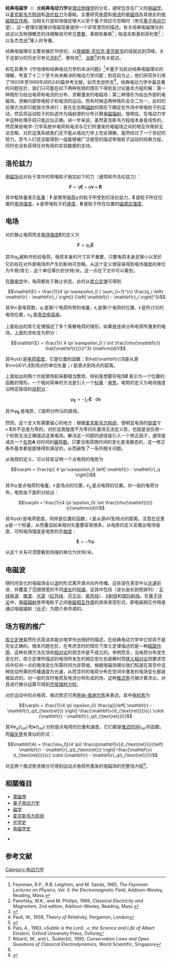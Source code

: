 {{NoteTA|G1=物理学}}

'''经典电磁学'''（{{lang-en|Classical electromagnetism}}）或'''经典电动力学'''是[[理论物理学|理论物理学]]的分支，通常包含在广义的[[电磁学|电磁学]]，以[[麦克斯韦方程组|麦克斯韦方程组]]和[[洛伦兹力|洛伦兹力]]为基础，主要研究[[电荷|电荷]]和[[电流|电流]]的[[电磁场|电磁场]]及其彼此的[[电磁相互作用|电磁相互作用]]。当相关尺度和场强足够大以至于量子效应可忽略时（参见[[量子电动力学|量子电动力学]]），这一套理论能够对电磁现象提供一个非常漂亮的描述。有关经典电磁理论的综述以及物理概念的详细解说可参见[[费曼|费曼]]、莱顿和桑斯<ref>Feynman, R.P., R.B. Leighton, and M. Sands, 1965, ''The Feynman Lectures on Physics, Vol. II: the Electromagnetic Field,'' Addison-Wesley, Reading, Mass.</ref>；帕诺夫斯基和菲利普<ref>Panofsky, W.K., and M. Phillips, 1969, ''Classical Electricity and Magnetism,'' 2nd edition, Addison-Wesley, Reading, Mass.</ref>；以及杰克逊<ref name="Jack">{{cite book|last=Jackson|first=John D.|title=Classical Electrodynamics|publisher=Wiley|location=New York|date=1998|edition=3rd|isbn=0-471-30932-X}}</ref>等人的专著。

经典电磁理论主要发展於19世纪，以[[詹姆斯·克拉克·麦克斯韦|詹姆斯·克拉克·麦克斯韦]]的成就达到顶峰。关于这部分的历史可参见[[泡利|泡利]]<ref>Pauli, W., 1958, ''Theory of Relativity,'' Pergamon, London</ref>、惠特克<ref>{{cite book | author=Whittaker, E. T.|title=A history of the theories of aether and electricity. Vol 1|publisher=Nelson, London |year=1951|url =http://www.archive.org/details/historyoftheorie00whitrich}}</ref>、[[亚伯拉罕·派斯|派斯]]<ref>Pais, A., 1983, ''»Subtle is the Lord...«; the Science and Life of Albert Einstein,'' Oxford University Press, Oxford</ref>的有关叙述。

{{lang|sl|Ribarič}}和{{lang|sl|Šušteršič}}在其著作《守恒律和经典电动力学的未决问题》<ref>Ribarič, M., and L. Šušteršič, 1990, ''Conservation Laws and Open Questions of Classical Electrodynamics,'' World Scientific, Singapore</ref>中基于当前对经典电磁理论的理解，考查了十二个至今尚未解决的电动力学问题；到目前为止，他们研究并引用了1903年至1989年间约240篇参考文献。如杰克逊所言<ref name="Jack" />，经典电动力学中最显著的问题在於，我们只可能在如下两种有限的情形下得到及讨论基本方程的解：第一种情形为给出电荷和电流的分布，求解激发的电磁场；第二种情形为给出外部的电磁场，求解内部带电粒子和电流的运动。而有时候这两种情形会合二为一，此时的处理方法却只能按次序进行：首先在忽略[[辐射|辐射]]的情形下确定在外场中带电粒子的运动，然后将运动粒子的轨迹作为辐射源的分布计算[[电磁辐射|电磁辐射]]。很明显，在电动力学中这种处理手段只能近似正确。进一步来说，虽然麦克斯韦方程组本身是线性的，然而某些电学-力学系统中电荷和电流与它们所激发的电磁场之间的相互作用却无法忽略，对於这类系统我们还不能从电动力学上完全理解。虽然经过了一个世纪的努力，至今人们还没能得到一组能够被广泛接受的描述带电粒子运动的经典方程，同时也没有获得任何有用的实验数据的支持。

== 洛伦兹力 ==

{{main|洛伦兹力}}

[[电磁场|电磁场]]会对处于其中的带电粒子施加如下的力（通常称作洛伦兹力）：

:<math>
\mathbf{F} = q\mathbf{E} + q\mathbf{v} \times \mathbf{B}
</math>

其中粗体量表示[[矢量|矢量]]：<math>\mathbf{F}\,</math>是携带[[电荷|电荷]]<math>q\,</math>的粒子所受到的洛伦兹力，<math>\mathbf{E}\,</math>是粒子所在位置的[[电场强度|电场强度]]，<math>\mathbf{v}\,</math>是带电粒子的[[速度|速度]]，<math>\mathbf{B}\,</math>是粒子所在位置的[[磁感应强度|磁感应强度]]。

== 电场 ==

{{main|电场}}  

对於静止电荷而言[[电场强度|电场强度]]<math>\mathbf{E}</math>的定义为  

:<math> \mathbf{F} = q_0 \mathbf{E} </math>  

其中<math>q_0</math>被称作检验电荷。电荷本身的尺寸并不重要，只要电荷本身足够小以至於它的存在对外部电场所产生的影响可忽略。从这个定义很容易得到电场强度的单位为牛顿/库仑，这个单位等价於伏特/米。这一点在下文中可以看到。

在[[静电学|静电学]]中，电荷都处于静止状态，此时从[[库仑定律|库仑定律]]可得到

:<math>\mathbf{E} = \frac{1}{4 \pi \varepsilon_0 } \sum_{i=1}^{n} \frac{q_i \left( \mathbf{r} - \mathbf{r}_i \right)} {\left| \mathbf{r} - \mathbf{r}_i \right|^3}</math>

其中<math>n\,</math>是电荷数，<math>q_i\,</math>是第i个电荷所带的电量，<math>\mathbf{r}_i\,</math>是第<math>i</math>个电荷的位置，<math>\mathbf{r}\,</math>是所讨论的电场位置，<math>\varepsilon_0\,</math>是[[真空电容率|真空电容率]]。

上面给出的库仑定律描述了多个离散电荷的情形。如果是连续分布电荷所激发的电场，上面的求和变为积分：

:<math>\mathbf{E} = \frac{1}{ 4 \pi \varepsilon_0 } \int \frac{\rho(\mathbf{r}) \hat{\mathbf{r}}}{r^3} \mathrm{d}V</math>

其中<math>\rho(\mathbf{r})\,</math>是[[电荷密度|电荷密度]]，它是位置的函数；<math>\hat{\mathbf{r}}</math>是从源<math>\rm{d}V\,</math>到场点的单位矢量；<math>r\,</math>是源点到场点的距离。

上面给出的两个方程使用起来都相当繁琐，特别是想要将电场<math>\mathbf{E}\,</math>表示为一个位置的函数的情形。一个相对简单的方法是引入一个[[标量|标量]]：[[电势|电势]]。电势的定义为电场强度沿特定路径的[[线积分|线积分]]：

:<math>\varphi_\mathbf{E} = - \int_C \mathbf{E} \cdot \mathrm{d}\mathbf{s}</math>

其中<math>\varphi_{\mathbf{E}}\,</math>是电势，<math>C</math>是积分所沿的路径。

然而，这个定义有需要留心的地方：根据[[麦克斯韦方程组|麦克斯韦方程组]]，很明显电场的[[旋度|旋度]]<math>\nabla\times\mathbf{E}</math>并不总是为零的，对於这类旋度不为零的矢量场无法定义势，也就是说仅用一个标势无法正确描述这类电场。解决这一问题的途径是引入一个修正因子，通常是减去一个[[矢势|矢势]]<math>\mathbf{A}\,</math>对时间的[[偏导数|偏导数]]。只要当电荷随时间的变化是准静态的，这一修正条件基本都是能够得到满足的，从而避免了一系列相关问题。

从电荷的定义，可以轻易证明一个点电荷的电势为

:<math> \varphi = \frac{q}{ 4 \pi \varepsilon_0 \left| \mathbf{r} - \mathbf{r}_q \right|} </math>

其中<math>q\,</math>是点电荷的电量，<math>\mathbf{r}\,</math>是场点的位置，<math>\mathbf{r}_q\,</math>是点电荷的位置。对一般的电荷分布，电势由下面积分给出：
:<math> \varphi = \frac{1}{4 \pi \epsilon_0} \int \frac{\rho(\mathbf{r})}{r}\mathrm{d}V </math>

其中<math>\rho(\mathbf{r})\,</math>是电荷密度，同样是位置的函数，<math>r\,</math>是从源<math>\mathrm{d}V</math>到场点的距离。注意在这里<math>\varphi</math>是一个标量，从而叠加起来相对矢量要容易很多。从电势的定义反推出电场强度，可知电场强度是电势的负[[梯度|梯度]]：

:<math> \mathbf{E} = -\nabla \varphi </math>  

从这个关系可清楚看到场强的单位为伏特/米。

== 电磁波 ==

{{main|电磁波}}
随时间变化的电磁场会以[[波|波]]的形式离开源点向外传播。这些波在真空中以[[光速|光速]]前进，并覆盖了范围很宽的不同[[波长|波长]]的[[频谱|频谱]]。这其中包括（波长由长到短排列）：[[无线电波|无线电波]]、[[微波|微波]]、[[光波|光波]]（[[红外线|红外线]]、[[可见光|可见光]]、[[紫外线|紫外线]]）、[[X射线|X射线]]和[[伽玛射线|伽玛射线]]。在[[量子场论|量子场论]]中，[[电磁辐射|电磁辐射]]是带电粒子之间[[电磁相互作用|电磁相互作用]]的具体表现形式，即电磁相互作用是通过电磁辐射（[[光子|光子]]）为媒介来传递的。

== 场方程的推广 ==

{{main|杰斐缅柯方程|李纳-维谢尔势}}
[[库仑定律|库仑定律]]虽然形式简洁并能对电学作出很好的描述，在经典电动力学中它却并不是完全正确的。根本问题在於，在考虑含时的情形下库仑定律描述的是一种[[超距作用|超距作用]]，这种处理方法在场和[[相对论|相对论]]的观念中是不成立的。举例而言，当电荷分布发生变化时，库仑定律所描述的电场所发生的相应变化也是瞬时而[[狭义相对论|狭义相对论]]则要求空间中任何一点的电场变化所需时间为非零值。根据电磁场理论我们知道在真空中这种扰动所需的传播速度为光速，从而含时的电荷分布在空间中激发的电场变化都是被延迟的。对一般的含时电荷及电流分布形成的场，这种[[推迟势|推迟势]]可被计算求出，对其进行微分运算可得到[[杰斐缅柯方程|杰斐缅柯方程]]。

对於运动中的点电荷，推迟势还可用[[李纳-维谢尔势|李纳-维谢尔势]]来表述。其中[[电标势|电标势]]为

:<math>
\varphi = \frac{1}{4 \pi \epsilon_0} \frac{q}{\left| \mathbf{r} - \mathbf{r}_q(t_{\text{ret}}) \right|-\frac{\mathbf{v}(t_{\text{ret}})}{c} \cdot (\mathbf{r} - \mathbf{r}_q(t_{\text{ret}}))}
</math>

其中<math>\mathbf{r}_q(t_{\text{ret}})\,</math>和<math>\mathbf{v}(t_{\text{ret}})\,</math>分别是点电荷的位置和速度，它们都是[[推迟时间|推迟时间]]<math>t_{\text{ret}}\,</math>的函数。而[[磁矢势|磁矢势]]有类似的形式：

:<math>
\mathbf{A} = \frac{\mu_0}{4 \pi} \frac{q\mathbf{v}(t_{\text{ret}})}{\left| \mathbf{r} - \mathbf{r}_q(t_{\text{ret}}) \right|-\frac{\mathbf{v}(t_{\text{ret}})}{c} \cdot (\mathbf{r} - \mathbf{r}_q(t_{\text{ret}}))}
</math>

对这两个推迟势求微分可得到运动点电荷所激发的电磁场的完整场方程<ref>{{cite book|title=Introduction to Electrodynamics|author=David J. Griffiths|edition=4|ISBN=978-0-321-85656-2|year=2013|publisher=Pearson Education Inc.}}</ref>。

== 相關條目 ==
* [[電磁學|電磁學]]
* [[量子电动力学|量子电动力学]]
*[[磁学|磁学]]
*[[麦克斯韦方程组|麦克斯韦方程组]]
* [[光学史|光学史]]
* [[电磁学史|电磁学史]]

* {{link-en|惠勒-费曼吸收体理论|Wheeler-Feynman absorber theory}}

== 参考文献 ==
{{reflist}}

{{Physics-footer}}
{{电磁学}}
{{Authority control}}
{{DEFAULTSORT:J}} 
[[Category:电动力学|Category:电动力学]]